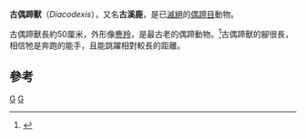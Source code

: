 {{Automatic taxobox
| taxon = Diacodexis
| authority = [[愛德華·德林克·科普|Cope]], 1882
|fossil_range = 早[[始新世|始新世]]
|image = Diacodexis_pakistanensis_e.jpg
|image_caption = 古偶蹄獸與[[巴基鯨|巴基鯨]]
|subdivision_ranks = [[種|種]]
|subdivision =
* †''D. gracilis''
* †''D. ilicis''
* †''D. kelleyi''
* †''D. metsiacus''
* †''D. minutus''
* †''D. pakistanensis''
* †''D. primus''
* †''D. secans''
* †''D. woltonensis''
* ?†''D. absarokae''
}}
'''古偶蹄獸'''（''Diacodexis''），又名'''古溪鹿'''，是已[[滅絕|滅絕]]的[[偶蹄目|偶蹄目]]動物。

古偶蹄獸長約50厘米，外形像[[麂羚|麂羚]]，是最古老的偶蹄動物。<ref name=Palmer1999>{{cite book en|last=Palmer|first=Douglas|title=The Marshall Illustrated Encyclopedia of Dinosaurs & Prehistoric animals|publisher =Marshall Editions Developments Ltd|year=1999|location=London|id=3-8290-6747-X}}</ref>古偶蹄獸的腳很長，相信牠是奔跑的能手，且能跳躍相對較長的距離。

==參考==
{{reflist}}
{{Taxonbar|from=Q976572}}

[[Category:古偶蹄獸屬|G]]
[[Category:1882年描述的分类群|G]]